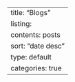 ---
title: "Blogs"
listing:
  contents: posts
  sort: "date desc"
  type: default
  categories: true
---